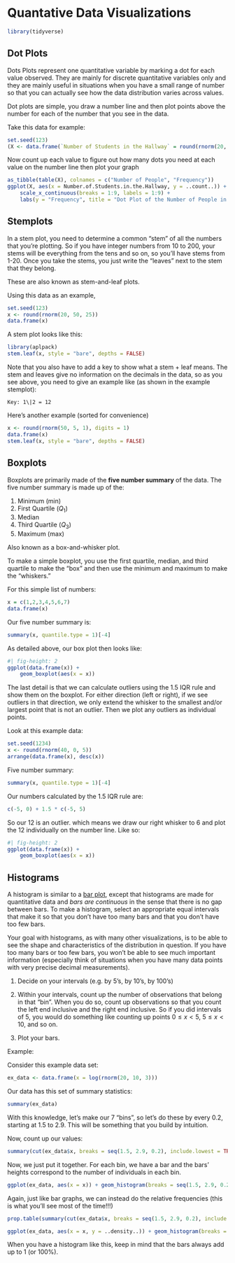 # Quantative Data Visualizations

```r
library(tidyverse)
```

## Dot Plots

::: {.callout-note title="Dot Plots"}
Dots Plots represent one quantitative variable by marking a dot for each value observed. 
They are mainly for discrete quantitative variables only and they are
mainly useful in situations when you have a small range of number so that
you can actually see how the data distribution varies across values.
:::

Dot plots are simple, you draw a number line and then plot points above
the number for each of the number that you see in the data.

Take this data for example:

```r
set.seed(123)
(X <- data.frame(`Number of Students in the Hallway` = round(rnorm(20, 5, 2))))
```

Now count up each value to figure out how many dots you need at each
value on the number line then plot your graph

```r
as_tibble(table(X), colnames = c("Number of People", "Frequency"))
ggplot(X, aes(x = Number.of.Students.in.the.Hallway, y = ..count..)) + geom_dotplot() +
    scale_x_continuous(breaks = 1:9, labels = 1:9) +
    labs(y = "Frequency", title = "Dot Plot of the Number of People in the Hallway")
```

## Stemplots

::: {.callout-note title="Stemplots"}
In a stem plot, you need to determine a common "stem" of all the numbers
that you're plotting. So if you have integer numbers from 10 to 200,
your stems will be everything from the tens and so on, so you'll have
stems from 1-20. Once you take the stems, you just write the "leaves"
next to the stem that they belong.

These are also known as stem-and-leaf plots.
:::

Using this data as an example,

```r
set.seed(123)
x <- round(rnorm(20, 50, 25))
data.frame(x)
```

A stem plot looks like this:

```r
library(aplpack)
stem.leaf(x, style = "bare", depths = FALSE)
```

::: {.callout-important}
Note that you also have to add a key to show what a stem + leaf means.
The stem and leaves give no information on the decimals in the data, so
as you see above, you need to give an example like (as shown in the
example stemplot):

    Key: 1\|2 = 12
:::

Here's another example (sorted for convenience)

```r
x <- round(rnorm(50, 5, 1), digits = 1)
data.frame(x)
stem.leaf(x, style = "bare", depths = FALSE)
```

## Boxplots

::: {.callout-note title="Boxplots"}
Boxplots are primarily made of the **five number summary** of the data.
The five number summary is made up of the:

1. Minimum (min)
2. First Quartile ($Q_1$)
3. Median
4. Third Quartile ($Q_3$)
5. Maximum (max)

Also known as a box-and-whisker plot.
:::

To make a simple boxplot, you use the first quartile, median, and third
quartile to make the "box" and then use the minimum and maximum to make
the "whiskers."

For this simple list of numbers:

```r
x = c(1,2,3,4,5,6,7)
data.frame(x)

```

Our five number summary is:

```r
summary(x, quantile.type = 1)[-4]
```

As detailed above, our box plot then looks like:

```r
#| fig-height: 2
ggplot(data.frame(x)) +
    geom_boxplot(aes(x = x))
```

::: {.callout-important}
The last detail is that we can calculate outliers using the 1.5 IQR rule
and show them on the boxplot. For either direction (left or right), if
we see outliers in that direction, we only extend the whisker to the
smallest and/or largest point that is not an outlier. Then we plot any
outliers as individual points.
:::

Look at this example data:

```r
set.seed(1234)
x <- round(rnorm(40, 0, 5))
arrange(data.frame(x), desc(x))
```

Five number summary:

```r
summary(x, quantile.type = 1)[-4]
```

Our numbers calculated by the 1.5 IQR rule are:

```r
c(-5, 0) + 1.5 * c(-5, 5)
```

So our 12 is an outlier. which means we draw our right whisker to 6 and
plot the 12 individually on the number line. Like so:

```r
#| fig-height: 2
ggplot(data.frame(x)) +
    geom_boxplot(aes(x = x))
```

## Histograms

::: {.callout-note title="Histograms"}
A histogram is similar to a [bar plot](#bar-plots), except that
histograms are made for quantitative data and *bars are continuous* in
the sense that there is no gap between bars. To make a histogram, select
an appropriate equal intervals that make it so that you don't have too
many bars and that you don't have too few bars.
:::

::: {.callout-tip}
Your goal with
histograms, as with many other visualizations, is to be able to see the
shape and characteristics of the distribution in question. If you have
too many bars or too few bars, you won't be able to see much important
information (especially think of situations when you have many data
points with very precise decimal measurements).
:::


1.  Decide on your intervals (e.g. by 5's, by 10's, by 100's)

2.  Within your intervals, count up the number of observations that
    belong in that "bin". When you do so, count up observations so that
    you count the left end inclusive and the right end inclusive. So if
    you did intervals of 5, you would do something like counting up
    points $0 \leq x < 5$, $5 \leq x < 10$, and so on.

3.  Plot your bars.

Example:

Consider this example data set:

```r
ex_data <- data.frame(x = log(rnorm(20, 10, 3)))
```

Our data has this set of summary statistics:

```r
summary(ex_data)
```

With this knowledge, let's make our 7 "bins", so let's do these by every
0.2, starting at 1.5 to 2.9. This will be something that you build by
intuition.

Now, count up our values:

```r
summary(cut(ex_data$x, breaks = seq(1.5, 2.9, 0.2), include.lowest = TRUE, right = FALSE))
```

Now, we just put it together. For each bin, we have a bar and the bars'
heights correspond to the number of individuals in each bin.

```r
ggplot(ex_data, aes(x = x)) + geom_histogram(breaks = seq(1.5, 2.9, 0.2), color = "blue", alpha = 0.5) + scale_x_continuous(breaks = seq(1.5, 2.9, 0.2))
```

Again, just like bar graphs, we can instead do the relative frequencies
(this is what you'll see most of the time!!!)

```r
prop.table(summary(cut(ex_data$x, breaks = seq(1.5, 2.9, 0.2), include.lowest = TRUE, right = FALSE)))
```

```r
ggplot(ex_data, aes(x = x, y = ..density..)) + geom_histogram(breaks = seq(1.5, 2.9, 0.2), color = "blue", alpha = 0.5) + scale_x_continuous(breaks = seq(1.5, 2.9, 0.2))
```

::: {.callout-warning}
When you have a histogram like this, keep in mind that the bars always
add up to 1 (or 100%).
:::
